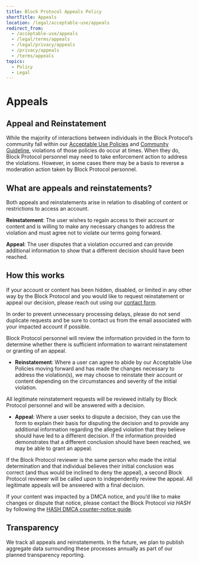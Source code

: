```yaml
---
title: Block Protocol Appeals Policy
shortTitle: Appeals
location: /legal/acceptable-use/appeals
redirect_from:
  - /acceptable-use/appeals
  - /legal/terms/appeals
  - /legal/privacy/appeals
  - /privacy/appeals
  - /terms/appeals
topics:
  - Policy
  - Legal
---
```


# Appeals

## Appeal and Reinstatement

While the majority of interactions between individuals in the Block Protocol’s community fall within our [Acceptable Use Policies](/legal/acceptable-use) and [Community Guideline](/legal/community), violations of those policies do occur at times. When they do, Block Protocol personnel may need to take enforcement action to address the violations. However, in some cases there may be a basis to reverse a moderation action taken by Block Protocol personnel.

## What are appeals and reinstatements?

Both appeals and reinstatements arise in relation to disabling of content or restrictions to access an account.

**Reinstatement**: The user wishes to regain access to their account or content and is willing to make any necessary changes to address the violation and must agree not to violate our terms going forward.

**Appeal**: The user disputes that a violation occurred and can provide additional information to show that a different decision should have been reached.

## How this works

If your account or content has been hidden, disabled, or limited in any other way by the Block Protocol and you would like to request reinstatement or appeal our decision, please reach out using our [contact form](/contact).

In order to prevent unnecessary processing delays, please do not send duplicate requests and be sure to contact us from the email associated with your impacted account if possible.

Block Protocol personnel will review the information provided in the form to determine whether there is sufficient information to warrant reinstatement or granting of an appeal.

- **Reinstatement**: Where a user can agree to abide by our Acceptable Use Policies moving forward and has made the changes necessary to address the violation(s), we may choose to reinstate their account or content depending on the circumstances and severity of the initial violation.

All legitimate reinstatement requests will be reviewed initially by Block Protocol personnel and will be answered with a decision.

- **Appeal**: Where a user seeks to dispute a decision, they can use the form to explain their basis for disputing the decision and to provide any additional information regarding the alleged violation that they believe should have led to a different decision. If the information provided demonstrates that a different conclusion should have been reached, we may be able to grant an appeal.

If the Block Protocol reviewer is the same person who made the initial determination and that individual believes their initial conclusion was correct (and thus would be inclined to deny the appeal), a second Block Protocol reviewer will be called upon to independently review the appeal. All legitimate appeals will be answered with a final decision.

If your content was impacted by a DMCA notice, and you’d like to make changes or dispute that notice, please contact the Block Protocol _via HASH_ by following the [HASH DMCA counter-notice guide](https://hash.ai/legal/copyright-dmca-counter-notice).

## Transparency

We track all appeals and reinstatements. In the future, we plan to publish aggregate data surrounding these processes annually as part of our planned transparency reporting.
